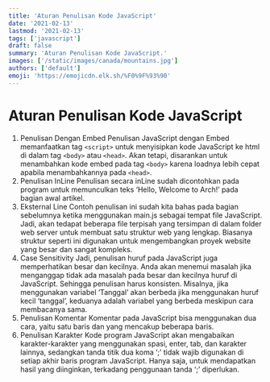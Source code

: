 ```yaml
---
title: 'Aturan Penulisan Kode JavaScript'
date: '2021-02-13'
lastmod: '2021-02-13'
tags: ['javascript']
draft: false
summary: 'Aturan Penulisan Kode JavaScript.'
images: ['/static/images/canada/mountains.jpg']
authors: ['default']
emoji: 'https://emojicdn.elk.sh/%F0%9F%93%90'
---
```


# Aturan Penulisan Kode JavaScript

1. Penulisan Dengan Embed
   Penulisan JavaScript dengan Embed memanfaatkan tag `<script>` untuk menyisipkan kode JavaScript ke html di dalam tag `<body>` atau `<head>`. Akan tetapi, disarankan untuk menambahkan kode embed pada tag `<body>` karena loadnya lebih cepat apabila menambahkannya pada `<head>`.
2. Penulisan InLine
   Penulisan secara inLine sudah dicontohkan pada program untuk memunculkan teks ‘Hello, Welcome to Arch!’ pada bagian awal artikel.
3. Eksternal Line
   Contoh penulisan ini sudah kita bahas pada bagian sebelumnya ketika menggunakan main.js sebagai tempat file JavaScript. Jadi, akan tedapat beberapa file terpisah yang tersimpan di dalam folder web server untuk membuat satu struktur web yang lengkap.
   Biasanya struktur seperti ini digunakan untuk mengembangkan proyek website yang besar dan sangat kompleks.
4. Case Sensitivity
   Jadi, penulisan huruf pada JavaScript juga memperhatikan besar dan kecilnya. Anda akan menemui masalah jika menganggap tidak ada masalah pada besar dan kecilnya huruf di JavaScript. Sehingga penulisan harus konsisten.
   Misalnya, jika menggunakan variabel ‘Tanggal’ akan berbeda jika menggunakan huruf kecil ‘tanggal’, keduanya adalah variabel yang berbeda meskipun cara membacanya sama.
5. Penulisan Komentar
   Komentar pada JavaScript bisa menggunakan dua cara, yaitu satu baris dan yang mencakup beberapa baris.
6. Penulisan Karakter
   Kode program JavaScript akan mengabaikan karakter-karakter yang menggunakan spasi, enter, tab, dan karakter lainnya, sedangkan tanda titik dua koma ‘;’ tidak wajib digunakan di setiap akhir baris program JavaScript. Hanya saja, untuk mendapatkan hasil yang diinginkan, terkadang penggunaan tanda ‘;’ diperlukan.
